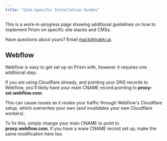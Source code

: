 ```yaml
---
title: "Site-Specific Installation Guides"
---
```


This is a work-in-progress page showing additional guidelines on how to implement Prism on specific site stacks and CMSs.

Have questions about yours? Email mack@trakkr.ai.

## Webflow

Webflow is easy to get set up on Prism with, however it requires one additional step.

If you are using Cloudflare already, and pointing your DNS records to Webflow, you'll likely have your main CNAME record pointing to **proxy-ssl.webflow.com**. 

This can cause issues as it routes your traffic through Webflow's Cloudlfare setup, which overwrites your own (and invalidates your own Cloudflare workers).

To fix this, simply change your main CNAME to point to **proxy.webflow.com**. If you have a www CNAME record set up, make the same modification here too.